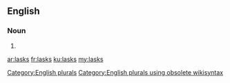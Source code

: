 ==English==

===Noun===
{{head|en}}

# {{plural of|lask}}

[[Category:English plurals]][[Category:English plurals using obsolete wikisyntax]]

[[ar:lasks]]
[[fr:lasks]]
[[ku:lasks]]
[[my:lasks]]